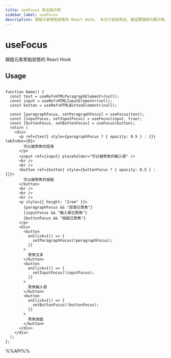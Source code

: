 ```yaml
---
title: useFocus 用法與示例
sidebar_label: useFocus
description: 跟蹤元素焦點狀態的 React Hook。 本文介紹其用法、最佳實踐與代碼示例。適用於 React 開發中需要處理副作用的場景。
---
```

# useFocus

跟蹤元素焦點狀態的 React Hook

## Usage

```tsx live

function Demo() {
  const text = useRef<HTMLParagraphElement>(null);
  const input = useRef<HTMLInputElement>(null);
  const button = useRef<HTMLButtonElement>(null);

  const [paragraphFocus, setParagraphFocus] = useFocus(text);
  const [inputFocus, setInputFocus] = useFocus(input, true);
  const [buttonFocus, setButtonFocus] = useFocus(button);
  return (
    <div>
      <p ref={text} style={paragraphFocus ? { opacity: 0.5 } : {}} tabIndex={0}>
        可以被聚焦的段落
      </p>
      <input ref={input} placeholder="可以被聚焦的輸入框" />
      <br />
      <br />
      <button ref={button} style={buttonFocus ? { opacity: 0.5 } : {}}>
        可以被聚焦的按鈕
      </button>
      <br />
      <br />
      <hr />
      <p style={{ height: "2rem" }}>
        {paragraphFocus && "段落已聚焦"}
        {inputFocus && "輸入框已聚焦"}
        {buttonFocus && "按鈕已聚焦"}
      </p>
      <div>
        <button
          onClick={() => {
            setParagraphFocus(!paragraphFocus);
          }}
        >
          聚焦文本
        </button>
        <button
          onClick={() => {
            setInputFocus(!inputFocus);
          }}
        >
          聚焦輸入框
        </button>
        <button
          onClick={() => {
            setButtonFocus(!buttonFocus);
          }}
        >
          聚焦按鈕
        </button>
      </div>
    </div>
  );
};

```

%%API%%